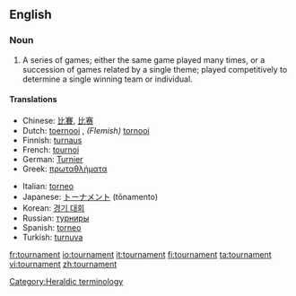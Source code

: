 ==English==
===Noun===
{{en-noun}}

# A series of games; either the same game played many times, or a succession of games related by a single theme; played competitively to determine a single winning team or individual.

====Translations====
{{top}}
*Chinese: [[比賽]], [[比赛]]
*Dutch: [[toernooi]] {{n}}, ''(Flemish)'' [[tornooi]] {{n}}
*Finnish: [[turnaus]]
*French: [[tournoi]] {{m}}
*German: [[Turnier]] {{n}}
*Greek: [[πρωταθλήματα]]<!-- plural? -->
{{mid}}
*Italian: [[torneo]] {{m}}
*Japanese: [[トーナメント]] (tōnamento)
*Korean: [[경기 대회]]
*Russian: [[турниры]]<!-- plural? -->
*Spanish: [[torneo]] {{m}}
*Turkish: [[turnuva]]
{{bottom}}

[[Category:Heraldic terminology]]

[[fr:tournament]]
[[io:tournament]]
[[it:tournament]]
[[fi:tournament]]
[[ta:tournament]]
[[vi:tournament]]
[[zh:tournament]]